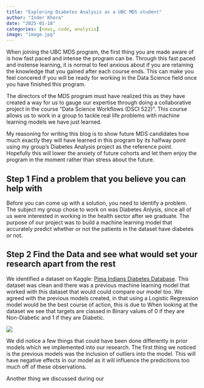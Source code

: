 ```yaml
---
title: "Exploring Diabetes Analysis as a UBC MDS student"
author: "Inder Khera"
date: "2025-01-18"
categories: [news, code, analysis]
image: "image.jpg"
---
```


When joining the UBC MDS program, the first thing you are made aware of is how fast paced and intense the program can be. Through this fast paced and instense learning, it is normal to feel anxious about if you are retaining the knowledge that you gained after each course ends. This can make you feel concered if you will be ready for working in the Data Science field once you have finished this program.

The directors of the MDS program must have realized this as they have created a way for us to gauge our expertise through doing a collaborative project in the course "Data Science Workflows (DSCI 522)". This course allows us to work in a group to tackle real life problems with machine learning models we have just learned. 

My reasoning for writing this blog is to show future MDS candidates how much exactly they will have learned in this program by its halfway point using my group's Diabetes Analysis project as the reference point. Hopefully this will lower the anxiety of future cohorts and let them enjoy the program in the moment rather than stress about the future.

## Step 1 Find a problem that you believe you can help with

Before you can come up with a solution, you need to identify a problem. The subject my group chose to work on was Diabetes Anlysis, since all of us were interested in working in the health sector after we graduate. The purpose of our project was to build a machine learning model that accurately predict whether or not the patients in the dataset have diabetes or not.

## Step 2 Find the Data and see what would set your research apart from the rest

We identified a dataset on Kaggle: [Pima Indians Diabetes Database](https://www.kaggle.com/datasets/uciml/pima-indians-diabetes-database). This dataset was clean and there was a previous machine learning model that worked with this dataset that would could compare our model too. We agreed with the previous models created, in that using a Logistic Regression model would be the best course of action, this is due to When looking at the dataset we see that targets are classed in Binary values of 0 if they are Non-Diabetic and 1 if they are Diabetic.

![](welcome/image2.png)


 We did notice a few things that could have been done differently in prior models which we implemented into our research. The first thing we noticed is the previous models was the inclusion of outliers into the model. This will have negative effects in our model as it will influence the predicitions too much off of these observations. 

Another thing we discussed during our 